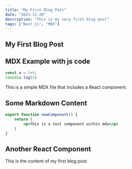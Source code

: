 ```yaml
---
title: "My First Blog Post"
date: "2023-11-20"
description: "This is my very first blog post"
tags: ["Next.js", "MDX"]
---
```


## My First Blog Post

## MDX Example with js code

```javascript
const a = 1+4;
console.log(5)
```

This is a simple MDX file that includes a React component.

## Some Markdown Content

```jsx
export function newComponent() {
    return (
        <p>This is a text component within mdx</p>
    )
}
```

## Another React Component

This is the content of my first blog post.
